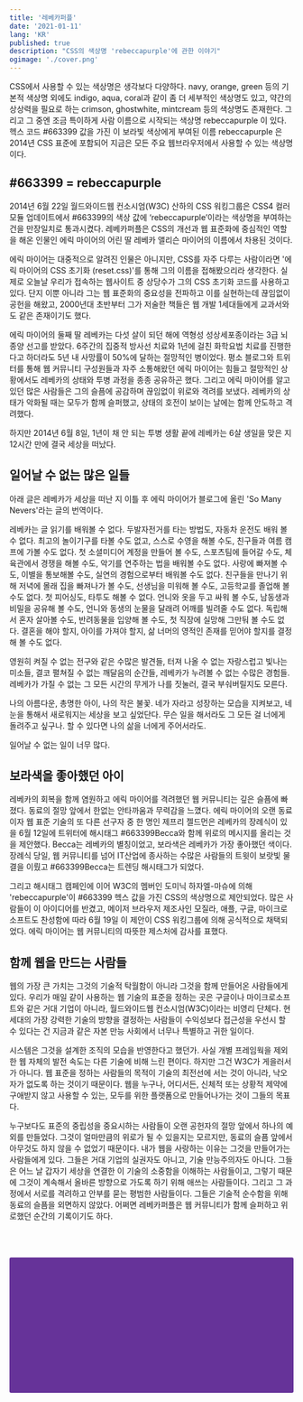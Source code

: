 ```yaml
---
title: '레베카퍼플'
date: '2021-01-11'
lang: 'KR'
published: true
description: "CSS의 색상명 'rebeccapurple'에 관한 이야기"
ogimage: './cover.png'
---
```



CSS에서 사용할 수 있는 색상명은 생각보다 다양하다. navy, orange, green 등의 기본적 색상명 외에도 indigo, aqua, coral과 같이 좀 더 세부적인 색상명도 있고, 약간의 상상력을 필요로 하는 crimson, ghostwhite, mintcream 등의 색상명도 존재한다. 그리고 그 중엔 조금 특이하게 사람 이름으로 시작되는 색상명 rebeccapurple 이 있다. 헥스 코드 #663399 값을 가진 이 보라빛 색상에게 부여된 이름 rebeccapurple 은 2014년 CSS 표준에 포함되어 지금은 모든 주요 웹브라우저에서 사용할 수 있는 색상명이다.

## #663399 = rebeccapurple

2014년 6월 22일 월드와이드웹 컨소시엄(W3C) 산하의 CSS 워킹그룹은 CSS4 컬러 모듈 업데이트에서 #663399의 색상 값에 ‘rebeccapurple’이라는 색상명을 부여하는 건을 만장일치로 통과시켰다. 레베카퍼플은 CSS의 개선과 웹 표준화에 중심적인 역할을 해온 인물인 에릭 마이어의 어린 딸 레베카 앨리슨 마이어의 이름에서 차용된 것이다.

에릭 마이어는 대중적으로 알려진 인물은 아니지만, CSS를 자주 다루는 사람이라면 '에릭 마이어의 CSS 초기화 (reset.css)'를 통해 그의 이름을 접해봤으리라 생각한다. 실제로 오늘날 우리가 접속하는 웹사이트 중 상당수가 그의 CSS 초기화 코드를 사용하고 있다. 단지 이뿐 아니라 그는 웹 표준화의 중요성을 전파하고 이를 실현하는데 끊임없이 공헌을 해왔고, 2000년대 초반부터 그가 저술한 책들은 웹 개발 1세대들에게 교과서와도 같은 존재이기도 했다.

에릭 마이어의 둘째 딸 레베카는 다섯 살이 되던 해에 역형성 성상세포종이라는 3급 뇌종양 선고를 받았다. 6주간의 집중적 방사선 치료와 1년에 걸친 화학요법 치료를 진행한다고 하더라도 5년 내 사망률이 50%에 달하는 절망적인 병이었다. 평소 블로그와 트위터를 통해 웹 커뮤니티 구성원들과 자주 소통해왔던 에릭 마이어는 힘들고 절망적인 상황에서도 레베카의 상태와 투병 과정을 종종 공유하곤 했다. 그리고 에릭 마이어를 알고 있던 많은 사람들은 그의 슬픔에 공감하며 끊임없이 위로와 격려를 보냈다. 레베카의 상태가 악화될 때는 모두가 함께 슬퍼했고, 상태의 호전이 보이는 날에는 함께 안도하고 격려했다.

하지만 2014년 6월 8일, 1년이 채 안 되는 투병 생활 끝에 레베카는 6살 생일을 맞은 지 12시간 만에 결국 세상을 떠났다.

## 일어날 수 없는 많은 일들 

아래 글은 레베카가 세상을 떠난 지 이틀 후 에릭 마이어가 블로그에 올린 'So Many Nevers'라는 글의 번역이다.

<Excerpt>

레베카는 글 읽기를 배워볼 수 없다. 두발자전거를 타는 방법도, 자동차 운전도 배워 볼 수 없다. 최고의 놀이기구를 타볼 수도 없고, 스스로 수영을 해볼 수도, 친구들과 여름 캠프에 가볼 수도 없다. 첫 소셜미디어 계정을 만들어 볼 수도, 스포츠팀에 들어갈 수도, 체육관에서 경쟁을 해볼 수도, 악기를 연주하는 법을 배워볼 수도 없다. 사랑에 빠져볼 수도, 이별을 통보해볼 수도, 실연의 경험으로부터 배워볼 수도 없다. 친구들을 만나기 위해 저녁에 몰래 집을 빠져나가 볼 수도, 선생님을 미워해 볼 수도, 고등학교를 졸업해 볼 수도 없다. 첫 피어싱도, 타투도 해볼 수 없다. 언니와 옷을 두고 싸워 볼 수도, 남동생과 비밀을 공유해 볼 수도, 언니와 동생의 눈물을 달래려 어깨를 빌려줄 수도 없다. 독립해서 혼자 살아볼 수도, 반려동물을 입양해 볼 수도, 첫 직장에 실망해 그만둬 볼 수도 없다. 결혼을 해야 할지, 아이를 가져야 할지, 삶 너머의 영적인 존재를 믿어야 할지를 결정해 볼 수도 없다.

영원히 켜질 수 없는 전구와 같은 수많은 발견들, 터져 나올 수 없는 자랑스럽고 빛나는 미소들, 결코 펼쳐질 수 없는 깨달음의 순간들, 레베카가 누려볼 수 없는 수많은 경험들. 레베카가 가질 수 없는 그 모든 시간의 무게가 나를 짓눌러, 결국 부숴버릴지도 모른다.

나의 아름다운, 총명한 아이, 나의 작은 불꽃. 네가 자라고 성장하는 모습을 지켜보고, 네 눈을 통해서 새로워지는 세상을 보고 싶었단다. 무슨 일을 해서라도 그 모든 걸 너에게 돌려주고 싶구나. 할 수 있다면 나의 삶을 너에게 주어서라도.

일어날 수 없는 일이 너무 많다.

</Excerpt>

## 보라색을 좋아했던 아이

레베카의 회복을 함께 염원하고 에릭 마이어를 격려했던 웹 커뮤니티는 깊은 슬픔에 빠졌다. 동료의 절망 앞에서 한없는 안타까움과 무력감을 느꼈다. 에릭 마이어의 오랜 동료이자 웹 표준 기술의 또 다른 선구자 중 한 명인 제프리 젤드먼은 레베카의 장례식이 있을 6월 12일에 트위터에 해시태그 #663399Becca와 함께 위로의 메시지를 올리는 것을 제안했다. Becca는 레베카의 별칭이었고, 보라색은 레베카가 가장 좋아했던 색이다. 장례식 당일, 웹 커뮤니티를 넘어 IT산업에 종사하는 수많은 사람들의 트윗이 보랏빛 물결을 이뤘고 #663399Becca는 트렌딩 해시태그가 되었다.

그리고 해시태그 캠페인에 이어 W3C의 멤버인 도미닉 하자엘-마슈에 의해 'rebeccapurple'이 #663399 헥스 값을 가진 CSS의 색상명으로 제안되었다. 많은 사람들이 이 아이디어를 반겼고, 메이저 브라우저 제조사인 모질라, 애플, 구글, 마이크로소프트도 찬성함에 따라 6월 19일 이 제안이 CSS 워킹그룹에 의해 공식적으로 채택되었다. 에릭 마이어는 웹 커뮤니티의 따뜻한 제스처에 감사를 표했다.

## 함께 웹을 만드는 사람들

웹의 가장 큰 가치는 그것의 기술적 탁월함이 아니라 그것을 함께 만들어온 사람들에게 있다. 우리가 매일 같이 사용하는 웹 기술의 표준을 정하는 곳은 구글이나 마이크로소프트와 같은 거대 기업이 아니라, 월드와이드웹 컨소시엄(W3C)이라는 비영리 단체다. 현세대의 가장 강력한 기술의 방향을 결정하는 사람들이 수익성보다 접근성을 우선시 할 수 있다는 건 지금과 같은 자본 만능 사회에서 너무나 특별하고 귀한 일이다.

시스템은 그것을 설계한 조직의 모습을 반영한다고 했던가. 사실 개별 프레임웍을 제외한 웹 자체의 발전 속도는 다른 기술에 비해 느린 편이다. 하지만 그건 W3C가 게을러서가 아니다. 웹 표준을 정하는 사람들의 목적이 기술의 최전선에 서는 것이 아니라, 낙오자가 없도록 하는 것이기 때문이다. 웹을 누구나, 어디서든, 신체적 또는 상황적 제약에 구애받지 않고 사용할 수 있는, 모두를 위한 플랫폼으로 만들어나가는 것이 그들의 목표다.

누구보다도 표준의 중립성을 중요시하는 사람들이 오랜 공헌자의 절망 앞에서 하나의 예외를 만들었다. 그것이 얼마만큼의 위로가 될 수 있을지는 모르지만, 동료의 슬픔 앞에서 아무것도 하지 않을 수 없었기 때문이다. 내가 웹을 사랑하는 이유는 그것을 만들어가는 사람들에게 있다. 그들은 거대 기업의 실권자도 아니고, 기술 만능주의자도 아니다. 그들은 어느 날 갑자기 세상을 연결한 이 기술의 소중함을 이해하는 사람들이고, 그렇기 때문에 그것이 계속해서 올바른 방향으로 가도록 하기 위해 애쓰는 사람들이다. 그리고 그 과정에서 서로를 격려하고 안부를 묻는 평범한 사람들이다. 그들은 기술적 순수함을 위해 동료의 슬픔을 외면하지 않았다. 어쩌면 레베카퍼플은 웹 커뮤니티가 함께 슬퍼하고 위로했던 순간의 기록이기도 하다.

<div style="width: 100%; height: 240px; background-color: rebeccapurple; border-radius: 3px; margin-top: 4rem;" />